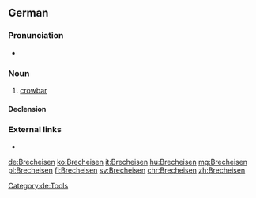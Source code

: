 ==German==

===Pronunciation===
* {{IPA|/ˈbʀɛçˌʔaɪ̯zn̩/|/ˈbʀɛçˌʔaɪ̯zən/|lang=de}}

===Noun===
{{de-noun|n|Brecheisens|Brecheisen}}

# [[crowbar]]

====Declension====
{{de-decl-noun-n|s||n}}

===External links===
* {{R:Duden}}

[[Category:de:Tools]]

[[de:Brecheisen]]
[[ko:Brecheisen]]
[[it:Brecheisen]]
[[hu:Brecheisen]]
[[mg:Brecheisen]]
[[pl:Brecheisen]]
[[fi:Brecheisen]]
[[sv:Brecheisen]]
[[chr:Brecheisen]]
[[zh:Brecheisen]]